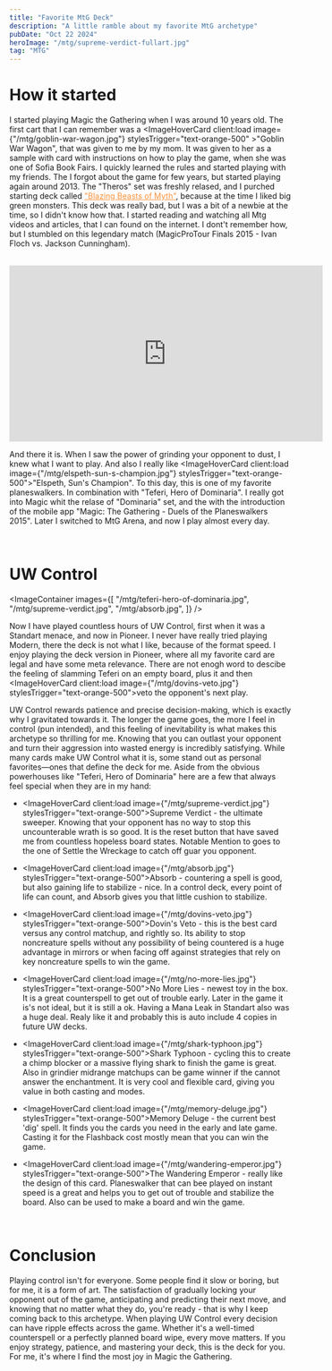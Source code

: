 ```yaml
---
title: "Favorite MtG Deck"
description: "A little ramble about my favorite MtG archetype"
pubDate: "Oct 22 2024"
heroImage: "/mtg/supreme-verdict-fullart.jpg"
tag: "MTG"
---
```



# **How it started**

I started playing Magic the Gathering when I was around 10 years old. The first cart that I can remember was a <ImageHoverCard client:load image={"/mtg/goblin-war-wagon.jpg"} stylesTrigger="text-orange-500" >"Goblin War Wagon"</ImageHoverCard>,
that was given to me by my mom. It was given to her as a sample with card with instructions on how to play the game, when she was one of Sofia Book Fairs. I
quickly learned the rules and started playing with my friends. The I forgot about the game for few years, but started playing again around 2013. The
"Theros" set was freshly relased, and I purched starting deck called <a style="color: #fb923c" href="https://mtg.fandom.com/wiki/Theros/Intro_packs#Blazing_Beasts_of_Myth">"Blazing Beasts of Myth"</a>,
because at the time I liked big green monsters. This deck was really bad, but I was a bit of a newbie at the time, so I didn't know how that. I started
reading and watching all Mtg videos and articles, that I can found on the internet. I dont't remember how, but I stumbled on this legendary match (MagicProTour Finals 2015 - Ivan Floch vs. Jackson Cunningham).

<br />
<iframe
  width="560"
  height="315"
  src="https://www.youtube.com/embed/M8vq7GxCg2o?si=p9SQwRtta4iSyI8y"
  title="Pro Tour Magic 2015 Finals - Ivan Floch vs. Jackson Cunningham"
  frameborder="0"
  allow="accelerometer; autoplay; clipboard-write; encrypted-media; gyroscope; picture-in-picture; web-share"
  referrerpolicy="strict-origin-when-cross-origin"
  allowfullscreen
  style={{ margin: "0 auto" }}
></iframe>
<br />

And there it is. When I saw the power of grinding your opponent to dust, I knew what I want to play. And also I really like <ImageHoverCard client:load image={"/mtg/elspeth-sun-s-champion.jpg"} stylesTrigger="text-orange-500">"Elspeth, Sun's Champion"</ImageHoverCard>.
To this day, this is one of my favorite planeswalkers. In combination with "Teferi, Hero of Dominaria".
I really got into Magic whit the relase of "Dominaria" set, and the with the introduction of the mobile app "Magic: The Gathering - Duels of the Planeswalkers 2015".
Later I switched to MtG Arena, and now I play almost every day.

<br />

# **UW Control**

<ImageContainer
  images={[
    "/mtg/teferi-hero-of-dominaria.jpg",
    "/mtg/supreme-verdict.jpg",
    "/mtg/absorb.jpg",
  ]}
/>

Now I have played countless hours of UW Control, first when it was a Standart menace, and now in Pioneer. I never have really tried playing Modern, there the deck is not what I like, because of the format speed.
I enjoy playing the deck version in Pioneer, where all my favorite card are legal and have some meta relevance. 
There are not enogh word to descibe the feeling of slamming Teferi on an empty board, plus it and then <ImageHoverCard client:load image={"/mtg/dovins-veto.jpg"} stylesTrigger="text-orange-500">veto</ImageHoverCard> the opponent's next play.

UW Control rewards patience and precise decision-making, which is exactly why I gravitated towards it. 
The longer the game goes, the more I feel in control (pun intended), and this feeling of inevitability is what makes this archetype so thrilling for me. 
Knowing that you can outlast your opponent and turn their aggression into wasted energy is incredibly satisfying.
While many cards make UW Control what it is, some stand out as personal favorites—ones that define the deck for me. Aside from the obvious powerhouses like "Teferi, Hero of Dominaria" here are a few that always feel special when they are in my hand:

- <ImageHoverCard client:load image={"/mtg/supreme-verdict.jpg"} stylesTrigger="text-orange-500">Supreme Verdict</ImageHoverCard> - the ultimate sweeper. Knowing that your opponent has no way to stop this uncounterable wrath is so good. It is the reset button that have saved me from countless hopeless board states. 
Notable Mention to goes to the one of Settle the Wreckage to catch off guar you opponent.
- <ImageHoverCard client:load image={"/mtg/absorb.jpg"} stylesTrigger="text-orange-500">Absorb</ImageHoverCard> - countering a spell is good, but also gaining life to stabilize - nice. In a control deck, every point of life can count, and Absorb gives you that little cushion to stabilize.
- <ImageHoverCard client:load image={"/mtg/dovins-veto.jpg"} stylesTrigger="text-orange-500">Dovin's Veto</ImageHoverCard> - this is the best card versus any control matchup, and rightly so. Its ability to stop noncreature spells without any possibility of being countered is a huge advantage in mirrors
 or when facing off against strategies that rely on key noncreature spells to win the game.
- <ImageHoverCard client:load image={"/mtg/no-more-lies.jpg"} stylesTrigger="text-orange-500">No More Lies</ImageHoverCard> - newest toy in the box. It is a great counterspell to get out of trouble early. Later in the game it is's not ideal, but it is still a ok. Having a Mana Leak in Standart also was a huge deal.
Realy like it and probably this is auto include 4 copies in future UW decks.  

- <ImageHoverCard client:load image={"/mtg/shark-typhoon.jpg"} stylesTrigger="text-orange-500">Shark Typhoon</ImageHoverCard> - cycling this to create a chimp blocker or a massive flying shark to finish the game is great. 
Also in grindier midrange matchups can be game winner if the cannot answer the enchantment. It is very cool and flexible card, giving you value in both casting and modes.

- <ImageHoverCard client:load image={"/mtg/memory-deluge.jpg"} stylesTrigger="text-orange-500">Memory Deluge</ImageHoverCard> - the current best 'dig' spell. It finds you the cards you need in the early and late game. Casting it for the Flashback cost mostly mean that you can win the game.    

- <ImageHoverCard client:load image={"/mtg/wandering-emperor.jpg"} stylesTrigger="text-orange-500">The Wandering Emperor</ImageHoverCard> - really like the design of this card. Planeswalker that can bee played on instant speed is a great and helps you to get out of trouble and stabilize the board. Also can be used to make a board and win the game. 

<br />

# **Conclusion**
Playing control isn't for everyone. Some people find it slow or boring, but for me, it is a form of art. The satisfaction of gradually locking your opponent out of the game, anticipating and predicting their next move,
and knowing that no matter what they do, you're ready - that is why I keep coming back to this archetype. When playing UW Control every decision can have ripple effects across the game. 
Whether it's a well-timed counterspell or a perfectly planned board wipe, every move matters. If you enjoy strategy, patience, and mastering your deck, this is the deck for you.
For me, it's where I find the most joy in Magic the Gathering.